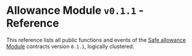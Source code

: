 # Allowance Module `v0.1.1` - Reference

This reference lists all public functions and events of the [Safe allowance Module](https://github.com/safe-global/safe-modules/tree/allowance/v0.1.1/) contracts version `0.1.1`, logically clustered.

